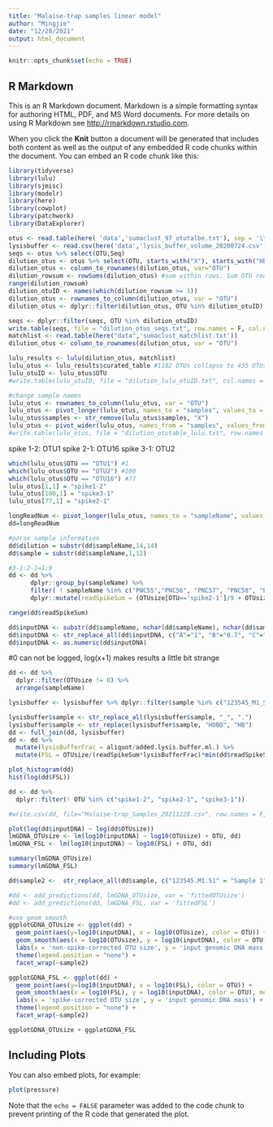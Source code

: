 ```yaml
---
title: "Malaise-trap samples linear model"
author: "Mingjie"
date: "12/28/2021"
output: html_document
---
```


```r
knitr::opts_chunk$set(echo = TRUE)
```

## R Markdown

This is an R Markdown document. Markdown is a simple formatting syntax for authoring HTML, PDF, and MS Word documents. For more details on using R Markdown see <http://rmarkdown.rstudio.com>.

When you click the **Knit** button a document will be generated that includes both content as well as the output of any embedded R code chunks within the document. You can embed an R code chunk like this:

```r
library(tidyverse)
library(lulu)
library(sjmisc)
library(modelr)
library(here)
library(cowplot)
library(patchwork)
library(DataExplorer)
```

```r
otus <- read.table(here( 'data','sumaclust_97_otutalbe.txt'), sep = '\t', header = T)
lysisbuffer <- read.csv(here('data','lysis_buffer_volume_20200724.csv'), header = T)
seqs <- otus %>% select(OTU,Seq)
dilution_otus <- otus %>% select(OTU, starts_with("X"), starts_with("HB"), starts_with("PNC"))
dilution_otus <- column_to_rownames(dilution_otus, var="OTU")
dilution_rowsum <- rowSums(dilution_otus) #sum within rows. Sum OTU reads through samples.
range(dilution_rowsum)
dilution_otuID <- names(which(dilution_rowsum >= 1))
dilution_otus <- rownames_to_column(dilution_otus, var = "OTU")
dilution_otus <- dplyr::filter(dilution_otus, OTU %in% dilution_otuID) #1188 OTUs to 1102 OTUs

seqs <- dplyr::filter(seqs, OTU %in% dilution_otuID)
write.table(seqs, file = "dilution_otus_seqs.txt", row.names = F, col.names = F, quote = F, sep = ":")
matchlist <- read.table(here("data",'sumaclust_matchlist.txt'))
dilution_otus <- column_to_rownames(dilution_otus, var = "OTU")
```


```r
lulu_results <- lulu(dilution_otus, matchlist)
lulu_otus <- lulu_results$curated_table #1102 OTUs collapse to 435 OTUs.
lulu_otuID <- lulu_otus$OTU
#write.table(lulu_otuID, file = "dilution_lulu_otuID.txt", col.names = F, row.names = F, quote = F)

#change sample naems
lulu_otus <- rownames_to_column(lulu_otus, var = "OTU")
lulu_otus <- pivot_longer(lulu_otus, names_to = "samples", values_to = "reads", -OTU)
lulu_otus$samples <- str_remove(lulu_otus$samples, "X") 
lulu_otus <- pivot_wider(lulu_otus, names_from = "samples", values_from = "reads")
#write.table(lulu_otus, file = "dilution_otutable_lulu.txt", row.names = F, quote = F)
```


spike 1-2: OTU1
spike 2-1: OTU16
spike 3-1: OTU2
```r
which(lulu_otus$OTU == "OTU1") #1
which(lulu_otus$OTU == "OTU2") #100
which(lulu_otus$OTU == "OTU16") #77
lulu_otus[1,1] = "spike1-2"
lulu_otus[100,1] = "spike3-1"
lulu_otus[77,1] = "spike2-1"

longReadNum <- pivot_longer(lulu_otus, names_to = "sampleName", values_to = "OTUsize", -OTU)
dd=longReadNum

#parse sample information
dd$dilution = substr(dd$sampleName,14,14)
dd$sample = substr(dd$sampleName,1,12)
```

```r
#3-1:2-1=1:9
dd <- dd %>%
      dplyr::group_by(sampleName) %>%
      filter( ! sampleName %in% c("PNC55","PNC56", "PNC57", "PNC58", "PNC59") )%>% 
      dplyr::mutate(readSpikeSum = (OTUsize[OTU=='spike2-1']/9 + OTUsize[OTU=='spike3-1'])/2)

range(dd$readSpikeSum)   
```

```r
dd$inputDNA <- substr(dd$sampleName, nchar(dd$sampleName), nchar(dd$sampleName))
dd$inputDNA <- str_replace_all(dd$inputDNA, c("A"="1", "B"="0.7", "C"="0.49", "D"="0.343", "E"="0.24", "F"="0.16"))
dd$inputDNA <- as.numeric(dd$inputDNA)

```

#0 can not be logged, log(x+1) makes results a little bit strange
```r
dd <- dd %>%
  dplyr::filter(OTUsize != 0) %>% 
  arrange(sampleName)
```

```r
lysisbuffer <- lysisbuffer %>% dplyr::filter(sample %in% c("123545_M1_S1", "124031_M1_S1", "286789_M1_S1", "357256_M2_S1", "700239_M1_S1", "HOBO_053_M1_S1","HOBO_216_M1_S1"))

lysisbuffer$sample <- str_replace_all(lysisbuffer$sample, "_", ".")
lysisbuffer$sample <- str_replace(lysisbuffer$sample, "HOBO", "HB")
dd <- full_join(dd, lysisbuffer)
dd <- dd %>% 
  mutate(lysisBufferFrac = aliquot/added.lysis.buffer.ml.) %>% 
  mutate(FSL = OTUsize/(readSpikeSum*lysisBufferFrac)*min(dd$readSpikeSum))

plot_histogram(dd)
hist(log(dd$FSL))
```

```r
dd <- dd %>% 
  dplyr::filter(! OTU %in% c("spike1-2", "spike2-1", "spike3-1"))
```


```r
#write.csv(dd, file="Malaise-trap_Samples_20211228.csv", row.names = F, quote = F)
```


```r
plot(log(dd$inputDNA) ~ log(dd$OTUsize))
lmGDNA_OTUsize <- lm(log10(inputDNA) ~ log10(OTUsize) + OTU, dd)
lmGDNA_FSL <- lm(log10(inputDNA) ~ log10(FSL) + OTU, dd)

summary(lmGDNA_OTUsize)
summary(lmGDNA_FSL)
```


```r
dd$sample2 <-  str_replace_all(dd$sample, c("123545.M1.S1" = "Sample 1", "124031.M1.S1" = "Sample 2", "286789.M1.S1" = "Sample 3", "357256.M2.S1" = "Sample 4", "700239.M1.S1" = "Sample 5", "HB.053.M1.S1" = "Sample 6", "HB.216.M1.S1" = "Sample 7"))

#dd <- add_predictions(dd, lmGDNA_OTUsize, var = 'fittedOTUsize')
#dd <- add_predictions(dd, lmGDNA_FSL, var = 'fittedFSL')

#use geom_smooth
ggplotGDNA_OTUsize <- ggplot(dd) + 
  geom_point(aes(y=log10(inputDNA), x = log10(OTUsize), color = OTU)) + 
  geom_smooth(aes(x = log10(OTUsize), y = log10(inputDNA), color = OTU), method = lm, se = FALSE, method.args = list()) +  
  labs(x = 'non-spike-corrected OTU size', y = 'input genomic DNA mass') + 
  theme(legend.position = "none") + 
  facet_wrap(~sample2) 

ggplotGDNA_FSL <- ggplot(dd) + 
  geom_point(aes(y=log10(inputDNA), x = log10(FSL), color = OTU)) + 
  geom_smooth(aes(x = log10(FSL), y = log10(inputDNA), color = OTU), method = lm, se = FALSE) +  
  labs(x = 'spike-corrected OTU size', y = 'input genomic DNA mass') + 
  theme(legend.position = "none") +
  facet_wrap(~sample2)

ggplotGDNA_OTUsize + ggplotGDNA_FSL
```



## Including Plots

You can also embed plots, for example:

```r
plot(pressure)
```

Note that the `echo = FALSE` parameter was added to the code chunk to prevent printing of the R code that generated the plot.

